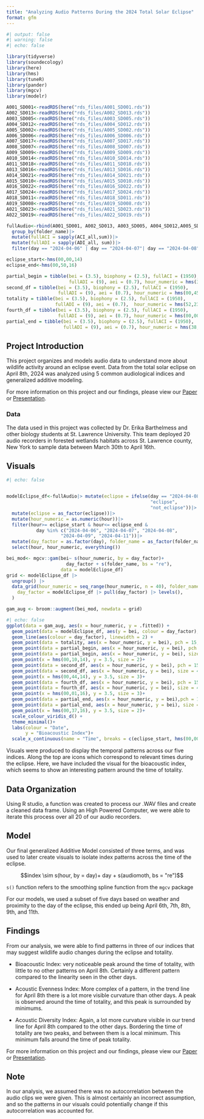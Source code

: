 ```yaml
---
title: "Analyzing Audio Patterns During the 2024 Total Solar Eclipse"
format: gfm
---
```


```r
#| output: false
#| warning: false
#| echo: false

library(tidyverse)
library(soundecology)
library(here)
library(hms)
library(tuneR)
library(pander)
library(mgcv)
library(modelr)

A001_SD001<-readRDS(here("rds_files/A001_SD001.rds"))
A002_SD013<-readRDS(here("rds_files/A002_SD013.rds"))
A003_SD005<-readRDS(here("rds_files/A003_SD005.rds"))
A004_SD012<-readRDS(here("rds_files/A004_SD012.rds"))
A005_SD002<-readRDS(here("rds_files/A005_SD002.rds"))
A006_SD006<-readRDS(here("rds_files/A006_SD006.rds"))
A007_SD017<-readRDS(here("rds_files/A007_SD017.rds"))
A008_SD007<-readRDS(here("rds_files/A008_SD007.rds"))
A009_SD009<-readRDS(here("rds_files/A009_SD009.rds"))
A010_SD014<-readRDS(here("rds_files/A010_SD014.rds"))
A011_SD018<-readRDS(here("rds_files/A011_SD018.rds"))
A013_SD016<-readRDS(here("rds_files/A013_SD016.rds"))
A014_SD021<-readRDS(here("rds_files/A014_SD021.rds"))
A015_SD010<-readRDS(here("rds_files/A015_SD010.rds"))
A016_SD022<-readRDS(here("rds_files/A016_SD022.rds"))
A017_SD024<-readRDS(here("rds_files/A017_SD024.rds"))
A018_SD011<-readRDS(here("rds_files/A018_SD011.rds"))
A019_SD008<-readRDS(here("rds_files/A019_SD008.rds"))
A021_SD023<-readRDS(here("rds_files/A021_SD023.rds"))
A022_SD019<-readRDS(here("rds_files/A022_SD019.rds"))

fullAudio<-rbind(A001_SD001, A002_SD013, A003_SD005, A004_SD012,A005_SD002, A006_SD006, A007_SD017, A008_SD007, A009_SD009, A010_SD014, A011_SD018, A013_SD016, A014_SD021, A015_SD010, A016_SD022, A017_SD024, A018_SD011, A019_SD008, A021_SD023, A022_SD019)|>
  group_by(folder_name)|>
  mutate(fullACI = sapply(ACI_all,sum))|>
  mutate(fullADI = sapply(ADI_all, sum))|>
  filter(day == "2024-04-06" | day == "2024-04-07"| day == "2024-04-08"| day == "2024-04-09" | day == "2024-04-11")

eclipse_start<-hms(00,00,14)
eclipse_end<-hms(00,50,16)

partial_begin = tibble(bei = (3.5), biophony = (2.5), fullACI = (1950), 
                       fullADI = (9), aei = (0.7), hour_numeric = hms(38,11,14))
second_df = tibble(bei = (3.5), biophony = (2.5), fullACI = (1950),
                   fullADI = (9), aei = (0.7), hour_numeric = hms(00,45,14))
totality = tibble(bei = (3.5), biophony = (2.5), fullACI = (1950),
                  fullADI = (9), aei = (0.7),  hour_numeric = hms(52,23,15))
fourth_df = tibble(bei = (3.5), biophony = (2.5), fullACI = (1950), 
                   fullADI = (9), aei = (0.7), hour_numeric = hms(00,00,16))
partial_end = tibble(bei = (3.5), biophony = (2.5), fullACI = (1950),
                     fullADI = (9), aei = (0.7), hour_numeric = hms(38,35,16))

```


## Project Introduction

This project organizes and models audio data to understand more about wildlife activity around an eclipse event. Data from the total solar eclipse on April 8th, 2024 was analyzed using 5 common audiological indices and generalized additive modeling. 

For more information on this project and our findings, please view our [Paper](https://github.com/kmhein21/eclipse_sye/blob/main/Write_Up/Write_up.pdf)  or [Presentation](https://github.com/kmhein21/eclipse_sye/blob/main/Presentation_files/Festival_Presentation.html). 

### Data 

The data used in this project was collected by Dr. Erika Barthelmess and other biology students at St. Lawrence University. This team deployed 20 audio recorders in forested wetlands habitats across St. Lawrence county, New York to sample data between March 30th to April 16th. 

## Visuals 

```r
#| echo: false


modelEclipse_df<-fullAudio|> mutate(eclipse = ifelse(day == "2024-04-08", 
                                                     "eclipse", 
                                                     "not_eclipse"))|>
  mutate(eclipse = as_factor(eclipse))|>
  mutate(hour_numeric = as.numeric(hour))|>
  filter(hour>= eclipse_start & hour<= eclipse_end &
           day %in% c("2024-04-06", "2024-04-07", "2024-04-08",
                    "2024-04-09", "2024-04-11"))|>
  mutate(day_factor = as.factor(day), folder_name = as_factor(folder_name))|>
  select(hour, hour_numeric, everything())

bei_mod<- mgcv::gam(bei~ s(hour_numeric, by = day_factor)+
                      day_factor + s(folder_name, bs = "re"),
                    data = modelEclipse_df)
grid <- modelEclipse_df |> 
  ungroup() |>
  data_grid(hour_numeric = seq_range(hour_numeric, n = 40), folder_name = "/A014_SD021",
    day_factor = modelEclipse_df |> pull(day_factor) |> levels(),
  )

gam_aug <- broom::augment(bei_mod, newdata = grid)
```

```r
#| echo: false
ggplot(data = gam_aug, aes(x = hour_numeric, y = .fitted)) +
  geom_point(data = modelEclipse_df, aes(y = bei, colour = day_factor), alpha = 0.1) +
  geom_line(aes(colour = day_factor), linewidth = 2) +
  geom_point(data = totality, aes(x = hour_numeric, y = bei), pch = 15, size = 6)+
  geom_point(data = partial_begin, aes(x = hour_numeric, y = bei), pch = 15, size = 6)+
  geom_point(data = partial_begin, aes(x = hour_numeric, y = bei), size = 4, col = "white")+
  geom_point(x = hms(00,10,14), y = 3.5, size = 2)+
  geom_point(data = second_df, aes(x = hour_numeric, y = bei), pch = 15, size = 6)+
  geom_point(data = second_df, aes(x = hour_numeric, y = bei), size = 4, col = "white")+
  geom_point(x = hms(00,44,14), y = 3.5, size = 3)+
  geom_point(data = fourth_df, aes(x = hour_numeric, y = bei), pch = 15, size = 6)+
  geom_point(data = fourth_df, aes(x = hour_numeric, y = bei), size = 4, col = "white")+
  geom_point(x = hms(00,01,16), y = 3.5, size = 3)+
  geom_point(data = partial_end, aes(x = hour_numeric, y = bei),pch = 15 , size = 6)+
  geom_point(data = partial_end, aes(x = hour_numeric, y = bei), size = 4, col = "white")+
  geom_point(x = hms(00,37,16), y = 3.5, size = 2)+
  scale_colour_viridis_d() +
  theme_minimal()+
  labs(colour = "Date",
       y = "Bioacoustic Index")+
  scale_x_continuous(name = "Time", breaks = c(eclipse_start, hms(00,00,15), hms(00,00,16), eclipse_end))
```

Visuals were produced to display the temporal patterns across our five indices. Along the top are icons which correspond to relevant times during the eclipse. Here, we have included the visual for the bioacoustic index, which seems to show an interesting pattern around the time of totality.

## Data Organization 

Using R studio, a function was created to process our .WAV files and create a cleaned data frame. Using an High Powered Computer, we were able to iterate this process over all 20 of our audio recorders.

## Model 

Our final generalized Additive Model consisted of three terms, and was used to later create visuals to isolate index patterns across the time of the eclipse. 

$$index \sim  s(hour, by = day)+ day + s(audiomoth, bs = "re")$$
\n 

`s()` function refers to the smoothing spline function from the `mgcv` package

For our models, we used a subset of five days based on weather and proximity to the day of the eclipse, this ended up being April 6th, 7th, 8th, 9th, and 11th. 

## Findings 

From our analysis, we were able to find patterns in three of our indices that may suggest wildlife audio changes during the eclipse and totality. 

* Bioacoustic Index: very noticeable peak around the time of totality, with little to no other patterns on April 8th. Certainly a different pattern compared to the linearity seen in the other days.

* Acoustic Evenness Index: More complex of a pattern, in the trend line for April 8th there is a lot more visible curvature than other days. A peak is observed around the time of totality, and this peak is surrounded by minimums. 

* Acoustic Diversity Index: Again, a lot more curvature visible in our trend line for April 8th compared to the other days. Bordering the time of totality are two peaks, and between them is a local minimum. This minimum falls around the time of peak totality. 

For more information on this project and our findings, please view our [Paper](https://github.com/kmhein21/eclipse_sye/blob/main/Write_Up/Write_up.pdf)  or [Presentation](https://github.com/kmhein21/eclipse_sye/blob/main/Presentation_files/Festival_Presentation.html).  

## Note 

In our analysis, we assumed there was no autocorrelation between the audio clips we were given. This is almost certainly an incorrect assumption, and so the patterns in our visuals could potentially change if this autocorrelation was accounted for.










